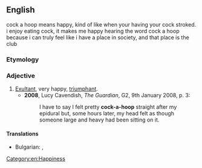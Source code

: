 {{also|cockahoop}}
==English==
cock a hoop means happy, kind of like when your having your cock stroked. i enjoy eating cock, it makes me happy hearing the word cock a hoop because i can truly feel like i have a place in society, and that place is the club

===Etymology===
{{unk|en}}

===Adjective===
{{en-adj}}

# [[exultant|Exultant]], very happy, [[triumphant]].
#* '''2008''', Lucy Cavendish, ''The Guardian'', G2, 9th January 2008, p. 3:
#*: I have to say I felt pretty '''cock-a-hoop''' straight after my epidural but, some hours later, my head felt as though someone large and heavy had been sitting on it.

====Translations====
{{trans-top| [[exultant|Exultant]], very happy, [[triumphant]].}}
* Bulgarian: {{t+|bg|ликуващ}}, {{t+|bg|тържествуващ}}
{{trans-mid}}

{{trans-bottom}}

[[Category:en:Happiness]]